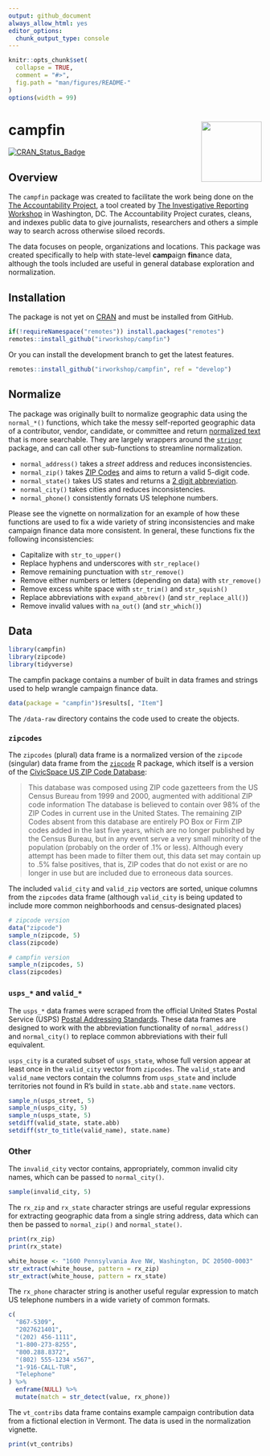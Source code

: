 ```yaml
---
output: github_document
always_allow_html: yes
editor_options: 
  chunk_output_type: console
---
```


<!-- README.md is generated from README.Rmd. Please edit that file -->

```r
knitr::opts_chunk$set(
  collapse = TRUE,
  comment = "#>",
  fig.path = "man/figures/README-"
)
options(width = 99)
```

# campfin <img src="man/figures/logo.png" align="right" width="120" />

[![CRAN_Status_Badge](http://www.r-pkg.org/badges/version/campfin)](https://cran.r-project.org/package=campfin)

## Overview

The `campfin` package was created to facilitate the work being done on the 
[The Accountability Project][tap], a tool created by 
[The Investigative Reporting Workshop][irw] in Washington, DC. The
Accountability Project curates, cleans, and indexes public data to give
journalists, researchers and others a simple way to search across otherwise
siloed records. 

The data focuses on people, organizations and locations. This
package was created specifically to help with state-level **camp**aign
**fin**ance data, although the tools included are useful in general database
exploration and normalization.

[tap]: https://www.publicaccountability.org/
[irw]: https://investigativereportingworkshop.org/
[fin]: https://en.wikipedia.org/wiki/Campaign_finance

## Installation

The package is not yet on [CRAN][cran] and must be installed from GitHub.

```r
if(!requireNamespace("remotes")) install.packages("remotes")
remotes::install_github("irworkshop/campfin")
```

Or you can install the development branch to get the latest features.

```r
remotes::install_github("irworkshop/campfin", ref = "develop")
```

[cran]: https://cran.r-project.org/
[tidyverse]: https://www.tidyverse.org/

## Normalize

The package was originally built to normalize geographic data using the
`normal_*()` functions, which take the messy self-reported geographic data of a
contributor, vendor, candidate, or committee and return [normalized text][txt]
that is more searchable. They are largely wrappers around the 
[`stringr`][stringr] package, and can call other sub-functions to streamline
normalization.

* `normal_address()` takes a _street_ address and reduces inconsistencies.
* `normal_zip()` takes [ZIP Codes][zip] and aims to return a valid 5-digit code.
* `normal_state()` takes US states and returns a [2 digit abbreviation][abbs].
* `normal_city()` takes cities and reduces inconsistencies.
* `normal_phone()` consistently fornats US telephone numbers.

[txt]: https://en.wikipedia.org/wiki/Text_normalization
[stringr]: https://github.com/tidyverse/stringr
[zip]: https://en.wikipedia.org/wiki/ZIP_Code 
[abbs]: https://en.wikipedia.org/wiki/List_of_U.S._state_abbreviations

Please see the vignette on normalization for an example of how these functions
are used to fix a wide variety of string inconsistencies and make campaign 
finance data more consistent. In general, these functions fix the following
inconsistencies:

* Capitalize with `str_to_upper()`
* Replace hyphens and underscores with `str_replace()`
* Remove remaining punctuation with `str_remove()`
* Remove either numbers or letters (depending on data) with `str_remove()`
* Remove excess white space with `str_trim()` and `str_squish()`
* Replace abbreviations with `expand_abbrev()` (and `str_replace_all()`)
* Remove invalid values with `na_out()` (and `str_which()`)

## Data

```r
library(campfin)
library(zipcode)
library(tidyverse)
```

The campfin package contains a number of built in data frames and strings used
to help wrangle campaign finance data.

```r
data(package = "campfin")$results[, "Item"]
```

The `/data-raw` directory contains the code used to create the objects.

### `zipcodes`

The `zipcodes` (plural) data frame is a normalized version of the `zipcode`
(singular) data frame from the [`zipcode`][zip] R package, which itself is a
version of the [CivicSpace US ZIP Code Database][civic]:

> This database was composed using ZIP code gazetteers from the US Census Bureau
from 1999 and 2000, augmented with additional ZIP code information The database
is believed to contain over 98% of the ZIP Codes in current use in the United
States. The remaining ZIP Codes absent from this database are entirely PO Box or
Firm ZIP codes added in the last five years, which are no longer published by
the Census Bureau, but in any event serve a very small minority of the
population (probably on the order of .1% or less). Although every attempt has
been made to filter them out, this data set may contain up to .5% false
positives, that is, ZIP codes that do not exist or are no longer in use but are
included due to erroneous data sources.

The included `valid_city` and `valid_zip` vectors are sorted, unique columns
from the `zipcodes` data frame (although `valid_city` is being updated to
include more common neighborhoods and census-designated places)

[zip]: https://cran.r-project.org/web/packages/zipcode/
[civic]: https://boutell.com/zipcodes/

```r
# zipcode version
data("zipcode")
sample_n(zipcode, 5)
class(zipcode)

# campfin version
sample_n(zipcodes, 5)
class(zipcodes)
```

### `usps_*` and `valid_*`

The `usps_*` data frames were scraped from the official United States Postal
Service (USPS) 
[Postal Addressing Standards](https://pe.usps.com/text/pub28/28apc_002.htm). 
These data frames are designed to work with the abbreviation functionality of
`normal_address()` and `normal_city()` to replace common abbreviations with
their full equivalent.

`usps_city` is a curated subset of `usps_state`, whose full version appear at
least once in the `valid_city` vector from `zipcodes`. The `valid_state` and
`valid_name` vectors contain the columns from `usps_state` and include
territories not found in R's build in `state.abb` and `state.name` vectors.

```r
sample_n(usps_street, 5)
sample_n(usps_city, 5)
sample_n(usps_state, 5)
setdiff(valid_state, state.abb)
setdiff(str_to_title(valid_name), state.name)
```

### Other

The `invalid_city` vector contains, appropriately, common invalid city names,
which can be passed to `normal_city()`.

```r
sample(invalid_city, 5)
```

The `rx_zip` and `rx_state` character strings are useful regular expressions for
extracting geographic data from a single string address, data which can then be
passed to `normal_zip()` and `normal_state()`.

```r
print(rx_zip)
print(rx_state)
```

```r
white_house <- "1600 Pennsylvania Ave NW, Washington, DC 20500-0003"
str_extract(white_house, pattern = rx_zip)
str_extract(white_house, pattern = rx_state)
```

The `rx_phone` character string is another useful regular expression to match
US telephone numbers in a wide variety of common formats.

```r
c(
  "867-5309",
  "2027621401",
  "(202) 456-1111",
  "1-800-273-8255",
  "800.288.8372",
  "(802) 555-1234 x567",
  "1-916-CALL-TUR",
  "Telephone"
) %>% 
  enframe(NULL) %>% 
  mutate(match = str_detect(value, rx_phone))
```

The `vt_contribs` data frame contains example campaign contribution data from
a fictional election in Vermont. The data is used in the normalization vignette.

```r
print(vt_contribs)
```

